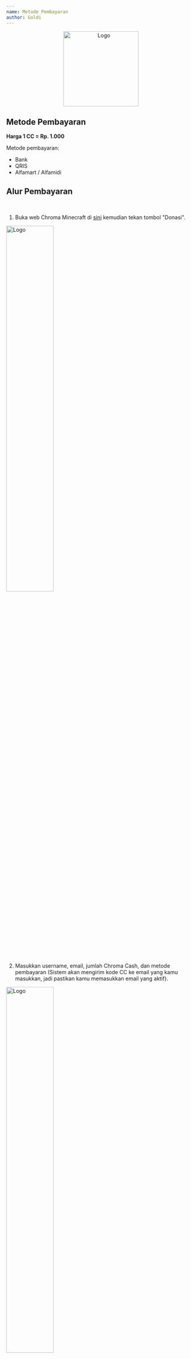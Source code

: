 ```yaml
---
name: Metode Pembayaran
author: Goldi
---
```


<center>
  <img src='/img/logo.png' alt='Logo' width='200' />
</center>


## Metode Pembayaran

**Harga 1 CC = Rp. 1.000**

Metode pembayaran:

- Bank
- QRIS
- Alfamart / Alfamidi

## Alur Pembayaran

<br />

1. Buka web Chroma Minecraft di [sini](https://web.mc.chroma-gaming.xyz) kemudian tekan tombol "Donasi".

<img src='/img/donasi-1.png' alt='Logo' width='50%' />

2. Masukkan username, email, jumlah Chroma Cash, dan metode pembayaran (Sistem akan mengirim kode CC ke email yang kamu masukkan, jadi pastikan kamu memasukkan email yang aktif).

<img src='/img/donasi-2.png' alt='Logo' width='50%' />

3. Tekan tombol "Cek" untuk memeriksa usernamemu.

<img src='/img/donasi-3.png' alt='Logo' width='50%' />

4. Jika username ditemukan, tekan tombol "Bayar" untuk melakukan pembayaran.

<img src='/img/donasi-4.png' alt='Logo' width='50%' />

5. Kamu akan diarahkan secara otomatis menuju halaman pembayaran. Silahkan Lakukan pembayaran sesuai petunjuk yang diberikan.

<img src='/img/donasi-5.png' alt='Logo' width='50%' />

6. Setelah pembayaran diterima oleh sistem, maka sistem akan mengirim kode CC ke email kamu.

<img src='/img/donasi-6.png' alt='Logo' width='50%' />

7. Masuk ke server Chroma Minecraft, kemudian jalankan perintah `/donate redeem <kode>` dan Chroma Cashmu akan secara otomatis bertambah.

### Catatan

- Seluruh email hanya berasal dari **payment.chroma.gaming@gmail.com**. Email ini adalah generated by system, jadi jangan kirim email apapun ke email tersebut. Selain email tersebut, berarti bukan dari kami.

## Cek Riwayat transaksi

Kamu dapat mengecek riwayat transaksimu. Fitur ini juga berguna untuk melihat kode CC milikmu jika kamu secara tidak sengaja menghapus email / salah memasukkan email saat melakukan pembayaran.

<img src='/img/donasi-8.png' alt='Logo' width='50%' />
<img src='/img/donasi-9.png' alt='Logo' width='50%' />
